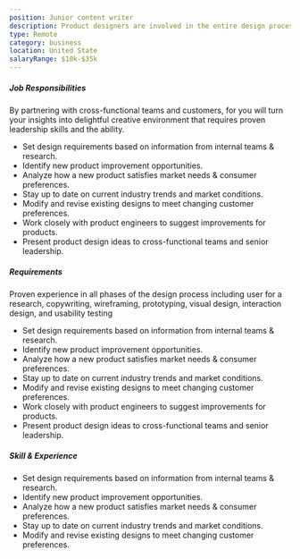 ```yaml
---
position: Junior content writer
description: Product designers are involved in the entire design process a of a product, while UX designers focus more on the hands-on design portion of a best a process. Product designers and user an experience (UX) designers are the similar—in fact, sometimes the titles are used interchangeably.
type: Remote
category: business
location: United State
salaryRange: $10k-$35k
---
```


##### Job Responsibilities

By partnering with cross-functional teams and customers, for you will turn your insights into delightful creative environment that requires proven leadership skills and the ability.

<ul class='mb-10 flex list-inside list-disc flex-col gap-5 lg:mb-[60px]'>
  <li> Set design requirements based on information from internal teams & research.</li>
  <li>Identify new product improvement opportunities.</li>
  <li> Analyze how a new product satisfies market needs & consumer preferences.</li>
  <li>Stay up to date on current industry trends and market conditions.</li>
  <li>Modify and revise existing designs to meet changing customer preferences.</li>
  <li>Work closely with product engineers to suggest improvements for products.</li>
  <li>Present product design ideas to cross-functional teams and senior leadership.</li>
</ul>

##### Requirements

Proven experience in all phases of the design process including user for a research, copywriting, wireframing, prototyping, visual design, interaction design, and usability testing

<ul class='mb-10 flex list-inside list-disc flex-col gap-5 lg:mb-[60px]'>
  <li> Set design requirements based on information from internal teams & research.</li>
  <li>Identify new product improvement opportunities.</li>
  <li> Analyze how a new product satisfies market needs & consumer preferences.</li>
  <li>Stay up to date on current industry trends and market conditions.</li>
  <li>Modify and revise existing designs to meet changing customer preferences.</li>
  <li>Work closely with product engineers to suggest improvements for products.</li>
  <li>Present product design ideas to cross-functional teams and senior leadership.</li>
</ul>

##### Skill & Experience

<ul class='mb-10 flex list-inside list-disc flex-col gap-5 lg:mb-[60px]'>
  <li> Set design requirements based on information from internal teams & research.</li>
  <li>Identify new product improvement opportunities.</li>
  <li> Analyze how a new product satisfies market needs & consumer preferences.</li>
  <li>Stay up to date on current industry trends and market conditions.</li>
  <li>Modify and revise existing designs to meet changing customer preferences.</li>
</ul>
